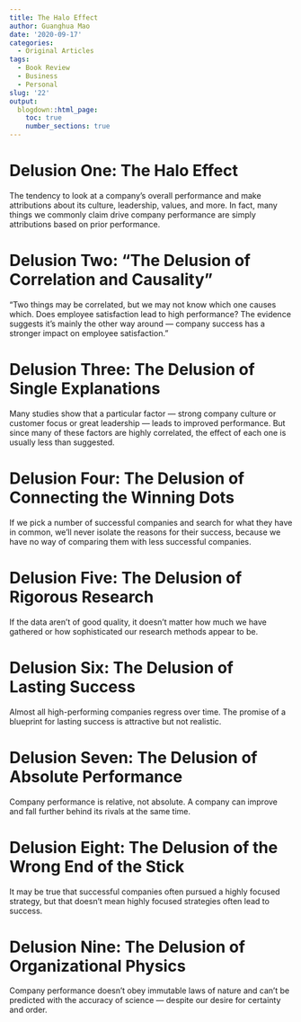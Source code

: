 ```yaml
---
title: The Halo Effect
author: Guanghua Mao
date: '2020-09-17'
categories:
  - Original Articles
tags:
  - Book Review
  - Business
  - Personal
slug: '22'
output:
  blogdown::html_page:
    toc: true
    number_sections: true
---
```


# Delusion One: The Halo Effect

The tendency to look at a company’s overall performance and make attributions about its culture, leadership, values, and more. In fact, many things we commonly claim drive company performance are simply attributions based on prior performance.





# Delusion Two: “The Delusion of Correlation and Causality”

“Two things may be correlated, but we may not know which one causes which. Does employee satisfaction lead to high performance? The evidence suggests it’s mainly the other way around — company success has a stronger impact on employee satisfaction.”




# Delusion Three: The Delusion of Single Explanations

Many studies show that a particular factor — strong company culture or customer focus or great leadership — leads to improved performance. But since many of these factors are highly correlated, the effect of each one is usually less than suggested.




# Delusion Four: The Delusion of Connecting the Winning Dots

If we pick a number of successful companies and search for what they have in common, we’ll never isolate the reasons for their success, because we have no way of comparing them with less successful companies.





# Delusion Five: The Delusion of Rigorous Research

If the data aren’t of good quality, it doesn’t matter how much we have gathered or how sophisticated our research methods appear to be.



# Delusion Six: The Delusion of Lasting Success

Almost all high-performing companies regress over time. The promise of a blueprint for lasting success is attractive but not realistic.



# Delusion Seven: The Delusion of Absolute Performance

Company performance is relative, not absolute. A company can improve and fall further behind its rivals at the same time.



# Delusion Eight: The Delusion of the Wrong End of the Stick

It may be true that successful companies often pursued a highly focused strategy, but that doesn’t mean highly focused strategies often lead to success.



# Delusion Nine: The Delusion of Organizational Physics

Company performance doesn’t obey immutable laws of nature and can’t be predicted with the accuracy of science — despite our desire for certainty and order.


